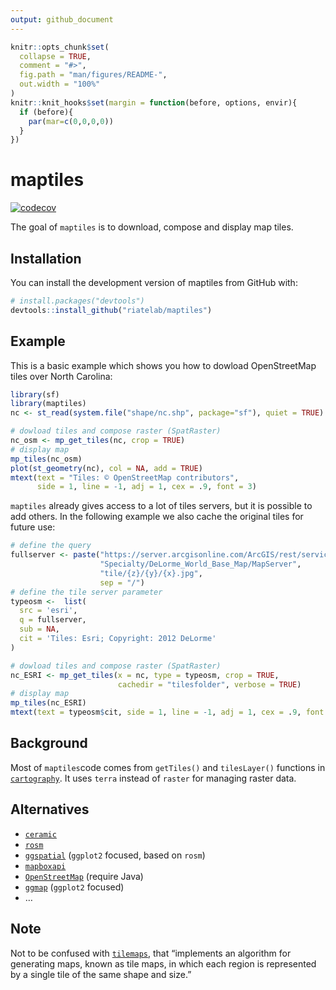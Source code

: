 ```yaml
---
output: github_document
---
```


<!-- README.md is generated from README.Rmd. Please edit that file -->

```r
knitr::opts_chunk$set(
  collapse = TRUE,
  comment = "#>",
  fig.path = "man/figures/README-",
  out.width = "100%"
)
knitr::knit_hooks$set(margin = function(before, options, envir){
  if (before){
    par(mar=c(0,0,0,0))
  } 
})
```

# maptiles

<!-- badges: start -->
[![codecov](https://codecov.io/gh/riatelab/maptiles/branch/main/graph/badge.svg?token=R7T2PCTERH)](https://codecov.io/gh/riatelab/maptiles/)
<!-- badges: end -->

The goal of `maptiles` is to download, compose and display map tiles. 

## Installation

<!-- You can install the released version of maptiles from [CRAN](https://CRAN.R-project.org) with: -->

<!-- ``` r -->
<!-- install.packages("maptiles") -->
<!-- ``` -->

You can install the development version of maptiles from GitHub with:

``` r
# install.packages("devtools")
devtools::install_github("riatelab/maptiles")
```
## Example

This is a basic example which shows you how to dowload OpenStreetMap tiles over North Carolina:

```r
library(sf)
library(maptiles)
nc <- st_read(system.file("shape/nc.shp", package="sf"), quiet = TRUE)

# dowload tiles and compose raster (SpatRaster)
nc_osm <- mp_get_tiles(nc, crop = TRUE)
# display map
mp_tiles(nc_osm)
plot(st_geometry(nc), col = NA, add = TRUE)
mtext(text = "Tiles: © OpenStreetMap contributors", 
      side = 1, line = -1, adj = 1, cex = .9, font = 3)

```


`maptiles` already gives access to a lot of tiles servers, but it is possible to add others. In the following example we also cache the original tiles for future use:


```r
# define the query
fullserver <- paste("https://server.arcgisonline.com/ArcGIS/rest/services",
                    "Specialty/DeLorme_World_Base_Map/MapServer",
                    "tile/{z}/{y}/{x}.jpg",
                    sep = "/")
# define the tile server parameter
typeosm <-  list(
  src = 'esri',
  q = fullserver,
  sub = NA,
  cit = 'Tiles: Esri; Copyright: 2012 DeLorme'
)

# dowload tiles and compose raster (SpatRaster)
nc_ESRI <- mp_get_tiles(x = nc, type = typeosm, crop = TRUE, 
                        cachedir = "tilesfolder", verbose = TRUE)
# display map
mp_tiles(nc_ESRI)
mtext(text = typeosm$cit, side = 1, line = -1, adj = 1, cex = .9, font = 3)
```





## Background

Most of `maptiles`code comes from `getTiles()` and `tilesLayer()` functions in [`cartography`](https://github.com/riatelab/cartography). It uses `terra` instead of `raster` for managing raster data.


## Alternatives

* [`ceramic`](https://github.com/hypertidy/ceramic)  
* [`rosm`](https://github.com/paleolimbot/rosm)
* [`ggspatial`](https://github.com/paleolimbot/ggspatial) (`ggplot2` focused, based on `rosm`)
* [`mapboxapi`](https://github.com/walkerke/mapboxapi)
* [`OpenStreetMap`](https://github.com/ifellows/ROSM) (require Java)
* [`ggmap`](https://github.com/dkahle/ggmap) (`ggplot2` focused)
* ...

## Note
Not to be confused with [`tilemaps`](https://github.com/kaerosen/tilemaps), that "implements an algorithm for generating maps, known as tile maps, in which each region is represented by a single tile of the same shape and size."
